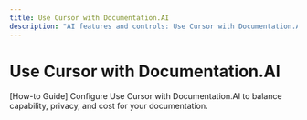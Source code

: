 ```yaml
---
title: Use Cursor with Documentation.AI
description: "AI features and controls: Use Cursor with Documentation.AI configuration and guidance."
---
```


# Use Cursor with Documentation.AI

[How-to Guide] Configure Use Cursor with Documentation.AI to balance capability, privacy, and cost for your documentation.
